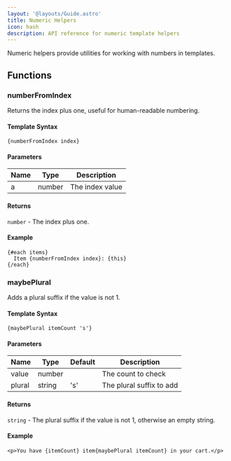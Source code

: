 ```yaml
---
layout: '@layouts/Guide.astro'
title: Numeric Helpers
icon: hash
description: API reference for numeric template helpers
---
```


Numeric helpers provide utilities for working with numbers in templates.

## Functions

### numberFromIndex
Returns the index plus one, useful for human-readable numbering.

#### Template Syntax
```sui
{numberFromIndex index}
```

#### Parameters
| Name | Type   | Description |
|------|--------|-------------|
| a    | number | The index value |

#### Returns
`number` - The index plus one.

#### Example
```sui
{#each items}
  Item {numberFromIndex index}: {this}
{/each}
```

### maybePlural
Adds a plural suffix if the value is not 1.

#### Template Syntax
```sui
{maybePlural itemCount 's'}
```

#### Parameters
| Name   | Type   | Default | Description |
|--------|--------|---------|-------------|
| value  | number |         | The count to check |
| plural | string | 's'     | The plural suffix to add |

#### Returns
`string` - The plural suffix if the value is not 1, otherwise an empty string.

#### Example
```sui
<p>You have {itemCount} item{maybePlural itemCount} in your cart.</p>
```
